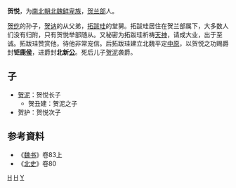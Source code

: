 '''贺悦'''，为[[南北朝|南北朝]][[北魏|北魏]][[鲜卑族|鲜卑族]]，[[贺兰部|贺兰部]]人。

[[贺纥|贺纥]]的孙子，[[贺讷|贺讷]]的从父弟，[[拓跋珪|拓跋珪]]的堂舅。拓跋珪居住在贺兰部属下，大多数人们没有归附，只有贺悦举部随从。又秘密为拓跋珪祈祷[[天神|天神]]，请成大业，出于至诚。拓跋珪赞赏他，待他非常宠信。后拓跋珪建立北魏平定[[中原|中原]]，以贺悦之功赐爵封'''钜鹿[[侯|侯]]'''，进爵封'''北新[[公|公]]'''。死后儿子[[贺泥|贺泥]]袭爵。
==子==
*[[贺泥|贺泥]]：贺悦长子	
**贺丑建：贺泥之子
*贺护：贺悦次子
	
== 参考資料 ==
*《[[魏书|魏书]]》卷83上
*《[[北史|北史]]》卷80

[[Category:北魏侯爵|H]]
[[Category:北魏公爵|H]]
[[Category:賀蘭姓|Y]]